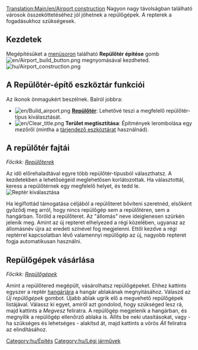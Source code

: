 [[Translation:Main/en/Airport construction]]{{en/-}}{{hu/Tartalomjegyzék}}
Nagyon nagy távolságban található városok összeköttetéséhez jól jöhetnek a repülőgépek. A repterek a fogadásukhoz szükségesek.

==Kezdetek==

Megépítésüket a [[Main/en/Felhasználói felület/Hu#A menüsor|menüsoron]] található '''Repülőtér építése''' gomb [[File:en/Airport build button.png]] megnyomásával kezdheted. 
[[File:hu/Airport construction.png|frame|none]]

==A Repülőtér-építő eszköztár funkciói==

Az ikonok önmagukért beszélnek. Balról jobbra:

* [[File:en/Build airport.png]] '''[[Main/hu/Repülőterek|Repülőtér]]''': Lehetővé teszi a megfelelő repülőtér-típus kiválasztását.
* [[File:en/Clear title.png]] '''Terület megtisztítása''': Építmények lerombolása egy mezőről (mintha a [[Main/hu/Tájrendezés|tárjendező eszköztárat]] használnád).

==A repülőtér fajtái==
''Főcikk: [[Main/hu/Repülőterek|Repülőterek]]''

Az idő előrehaladtával egyre több repülőtér-típusból választhatsz. A kezdetekben a lehetőségeid meglehetősen korlátozottak. Ha választottál, keress a repülőtérnek egy megfelelő helyet, és tedd le.
[[File:hu/Airport-selection1.png|none|frame|Reptér kiválasztása]]

Ha légiflottád támogatása céljából a repülőteret bővíteni szeretnéd, elsőként győződj meg arról, hogy nincs repülőgép sem a repülőtéren, sem a hangárban. Töröld a repülőteret. Az "állomás" neve ideiglenesen szürkén jelenik meg. Amint az új repteret elhelyezed a régi közelében, ugyanaz az állomásnév újra az eredeti színével fog megjelenni. Ettől kezdve a régi reptérrel kapcsolatban lévő valamennyi repülőgép az új, nagyobb repteret fogja automatikusan használni.

==Repülőgépek vásárlása==

''Főcikk: [[Main/hu/Légi járművek|Repülőgépek]]''

Amint a repülőtered megépült, vásárolhatsz repülőgépeket. Ehhez kattints egyszer a reptér [[Main/hu/Járműtelepek|hangárjára]] a hangár ablakának megnyitásához. Válaszd az ''Új repülőgépek'' gombot. Újabb ablak ugrik elő a megvehető repülőgépek listájával. Válassz ki egyet, amiről azt gondolod, hogy szükséged lesz rá, majd kattints a ''Megvesz'' feliratra. A repülőgép megjelenik a hangárban, és megnyílik a repülőgép ellenőrző ablaka is. Állíts be neki utasításokat, vagy - ha szükséges és lehetséges - alakítsd át, majd kattints a vörös ''Áll'' feliratra az elindításához.

[[Category:hu/Építés]]
[[Category:hu/Légi járművek]]